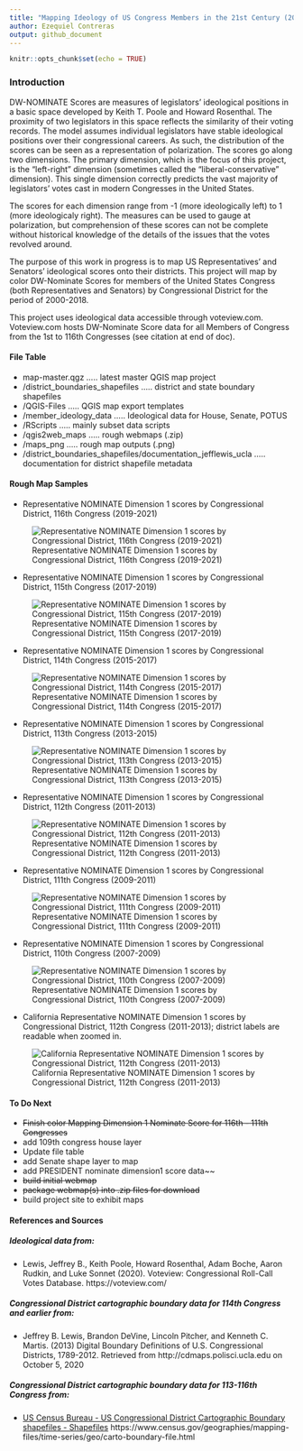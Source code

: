 ```yaml
---
title: "Mapping Ideology of US Congress Members in the 21st Century (2000-2018)"
author: Ezequiel Contreras
output: github_document
---
```


```r
knitr::opts_chunk$set(echo = TRUE)
```


### Introduction ###

DW-NOMINATE Scores are measures of legislators' ideological positions in a basic space developed by Keith T. Poole and Howard Rosenthal. The proximity of two legislators in this space reflects the similarity of their voting records. The model assumes individual legislators have stable ideological positions over their congressional careers. As such, the distribution of the scores can be seen as a representation of polarization. The scores go along two dimensions. The primary dimension, which is the focus of this project, is the "left-right" dimension (sometimes called the "liberal-conservative" dimension). This single dimension correctly predicts the vast majority of legislators' votes cast in modern Congresses in the United States. 

The scores for each dimension range from -1 (more ideologically left) to 1 (more ideologicaly right). The measures can be used to gauge at polarization, but comprehension of these scores can not be complete without historical knowledge of the details of the issues that the votes revolved around.

The purpose of this work in progress is to map US Representatives' and Senators' ideological scores onto their districts.
This project will map by color DW-Nominate Scores for members of the United States Congress (both Representatives and Senators) by Congressional District for the period of 2000-2018. 

This project uses ideological data accessible through voteview.com. Voteview.com hosts DW-Nominate Score data for all Members of Congress from the 1st to 116th Congresses (see citation at end of doc).


#### File Table ####

- map-master.qgz ..... latest master QGIS map project
- /district_boundaries_shapefiles ..... district and state boundary shapefiles
- /QGIS-Files ..... QGIS map export templates
- /member_ideology_data ..... Ideological data for House, Senate, POTUS
- /RScripts ..... mainly subset data scripts
- /qgis2web_maps ..... rough webmaps (.zip)
- /maps_png ..... rough map outputs (.png)
- /district_boundaries_shapefiles/documentation_jefflewis_ucla ..... documentation for district shapefile metadata


#### Rough Map Samples ####

- Representative NOMINATE Dimension 1 scores by Congressional District, 116th Congress (2019-2021)

![Representative NOMINATE Dimension 1 scores by Congressional District, 116th Congress (2019-2021)](maps_png/nl_districts116_overview_large.png)

- Representative NOMINATE Dimension 1 scores by Congressional District, 115th Congress (2017-2019)

![Representative NOMINATE Dimension 1 scores by Congressional District, 115th Congress (2017-2019)](maps_png/nl_districts115_overview_large.png)

- Representative NOMINATE Dimension 1 scores by Congressional District, 114th Congress (2015-2017)

![Representative NOMINATE Dimension 1 scores by Congressional District, 114th Congress (2015-2017)](maps_png/nl_districts114_overview_large.png)

- Representative NOMINATE Dimension 1 scores by Congressional District, 113th Congress (2013-2015)

![Representative NOMINATE Dimension 1 scores by Congressional District, 113th Congress (2013-2015)](maps_png/nl_districts113_overview_large.png)

- Representative NOMINATE Dimension 1 scores by Congressional District, 112th Congress (2011-2013)

![Representative NOMINATE Dimension 1 scores by Congressional District, 112th Congress (2011-2013)](maps_png/nl_districts112_overview_large.png)

- Representative NOMINATE Dimension 1 scores by Congressional District, 111th Congress (2009-2011)

![Representative NOMINATE Dimension 1 scores by Congressional District, 111th Congress (2009-2011)](maps_png/nl_districts111_overview_large.png)

- Representative NOMINATE Dimension 1 scores by Congressional District, 110th Congress (2007-2009)

![Representative NOMINATE Dimension 1 scores by Congressional District, 110th Congress (2007-2009)](maps_png/nl_districts110_overview_large.png)


- California Representative NOMINATE Dimension 1 scores by Congressional District, 112th Congress (2011-2013); district labels are readable when zoomed in.

![California Representative NOMINATE Dimension 1 scores by Congressional District, 112th Congress (2011-2013)](maps_png/ca_districts112_overview_large.png)





#### To Do Next ####

- ~~Finish color Mapping Dimension 1 Nominate Score for 116th - 111th Congresses~~
- add 109th congress house layer
- Update file table
- add Senate shape layer to map
- add PRESIDENT nominate dimension1 score data~~
- ~~build initial webmap~~ 
- ~~package webmap(s) into .zip files for download~~
- build project site to exhibit maps


#### References and Sources ####

##### Ideological data from: #####

* Lewis, Jeffrey B., Keith Poole, Howard Rosenthal, Adam Boche, Aaron Rudkin, and Luke Sonnet (2020). Voteview: Congressional Roll-Call Votes Database. https://voteview.com/

##### Congressional District cartographic boundary data for 114th Congress and earlier from: #####

* Jeffrey B. Lewis, Brandon DeVine, Lincoln Pitcher, and Kenneth C. Martis. (2013) Digital Boundary Definitions of U.S. Congressional Districts, 1789-2012. Retrieved from http://cdmaps.polisci.ucla.edu on October 5, 2020

##### Congressional District cartographic boundary data for 113-116th Congress from: #####

* [US Census Bureau - US Congressional District Cartographic Boundary shapefiles - Shapefiles](https://www.census.gov/geographies/mapping-files/time-series/geo/carto-boundary-file.html) https://www.census.gov/geographies/mapping-files/time-series/geo/carto-boundary-file.html



